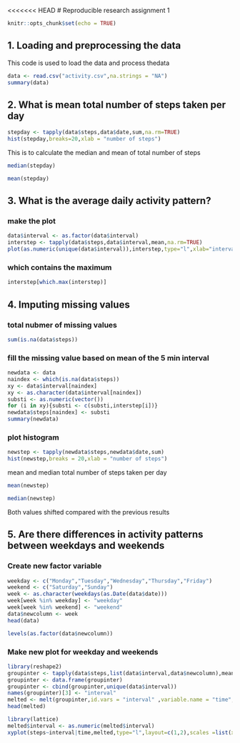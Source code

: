 <<<<<<< HEAD
# Reproducible research assignment 1

```r
knitr::opts_chunk$set(echo = TRUE)
```

## 1. Loading and preprocessing the data

This code is used to load the data and process thedata
```r
data <- read.csv("activity.csv",na.strings = "NA")
summary(data)
```

## 2. What is mean total number of steps taken per day

```r
stepday <- tapply(data$steps,data$date,sum,na.rm=TRUE)
hist(stepday,breaks=20,xlab = "number of steps")
```

This is to calculate the median and mean of total number of steps

```r
median(stepday)
```
```r
mean(stepday)
```

## 3. What is the average daily activity pattern?
### make the plot
```r
data$interval <- as.factor(data$interval)
interstep <- tapply(data$steps,data$interval,mean,na.rm=TRUE)
plot(as.numeric(unique(data$interval)),interstep,type="l",xlab="interval",ylab="average number of steps")
```

### which contains the maximum
```r
interstep[which.max(interstep)]
```

## 4. Imputing missing values
### total nubmer of missing values
```r
sum(is.na(data$steps))
```

### fill the missing value based on mean of the 5 min interval

```r
newdata <- data
naindex <- which(is.na(data$steps))
xy <- data$interval[naindex]
xy <- as.character(data$interval[naindex])
substi <- as.numeric(vector())
for (i in xy){substi <- c(substi,interstep[i])}
newdata$steps[naindex] <- substi
summary(newdata)
```

### plot histogram

```r
newstep <- tapply(newdata$steps,newdata$date,sum)
hist(newstep,breaks = 20,xlab = "number of steps")
```

mean and median total number of steps taken per day
```r
mean(newstep)
```

```r
median(newstep)
```

Both values shifted compared with the previous results

## 5. Are there differences in activity patterns between weekdays and weekends

### Create new factor variable

```r
weekday <- c("Monday","Tuesday","Wednesday","Thursday","Friday")
weekend <- c("Saturday","Sunday")
week <- as.character(weekdays(as.Date(data$date)))
week[week %in% weekday] <- "weekday"
week[week %in% weekend] <- "weekend"
data$newcolumn <- week
head(data)
```

```r
levels(as.factor(data$newcolumn))
```

### Make new plot for weekday and weekends

```r
library(reshape2)
groupinter <- tapply(data$steps,list(data$interval,data$newcolumn),mean,na.rm=TRUE)
groupinter <- data.frame(groupinter)
groupinter <- cbind(groupinter,unique(data$interval))
names(groupinter)[3] <- "interval"
melted <- melt(groupinter,id.vars = "interval" ,variable.name = "time", value.name = "steps")
head(melted)
```

```r
library(lattice)
melted$interval <- as.numeric(melted$interval)
xyplot(steps~interval|time,melted,type="l",layout=c(1,2),scales =list(x=list(tick.number=5, tck=0.1)))
```



